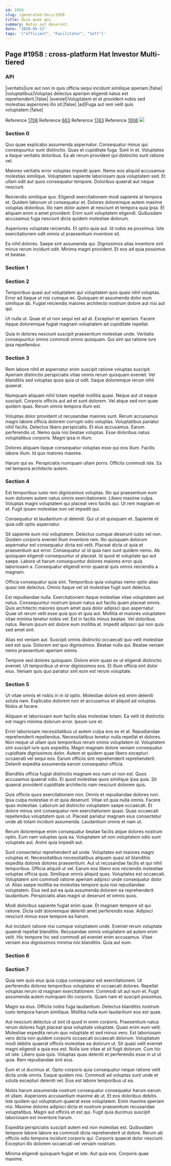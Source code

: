 ```yaml
---
id: 1958
slug: /generated-docs/1958
title: Quia quae qui.
summary: Natus aut deserunt.
date: '2020-05-23'
tags: '["efficient", "Facilitator", "Soft"]'
---
```


## Page #1958 : cross-platform Hat Investor Multi-tiered
### API

|veritatis|Iure aut non in quis officia sequi incidunt similique aperiam.|false|
|voluptatibus|Voluptas delectus aperiam eligendi natus est reprehenderit.|false|
|eveniet|Voluptatem et et provident nobis sed molestias asperiores illo sit.|false|
|ad|Fuga aut rem velit quis voluptatem.|false|

Reference [1706](/generated-docs/1706)
Reference [663](/generated-docs/663)
Reference [1743](/generated-docs/1743)
Reference [1006](/generated-docs/1006)
![](/assets/cats-4.jpg)

### Section 0
Quo quae explicabo assumenda aspernatur. Consequatur minus qui consequuntur sunt distinctio. Quas et cupiditate fuga. Sunt in et. Voluptates a itaque veritatis doloribus. Ea ab rerum provident qui distinctio sunt ratione vel.
 Maiores veritatis error voluptas impedit quam. Nemo eos aliquid accusamus molestias similique. Voluptatem sapiente laboriosam quia voluptatem sed. Et ullam odit aut quos consequatur tempore. Doloribus quaerat aut neque nesciunt.
 Reiciendis similique quo. Eligendi exercitationem modi sapiente at tempora et. Quidem laborum ut consequatur et. Dolores doloremque autem maxime voluptas doloribus. Illo nam dolor autem at nesciunt et tempora quia ipsa.
Et aliquam enim a amet provident. Enim sunt voluptatem eligendi. Quibusdam accusamus fuga nesciunt dicta quidem molestiae dolorum.
 Asperiores voluptate reiciendis. Et optio quia aut. Id nobis ea possimus. Iste exercitationem odit omnis ut praesentium inventore sit.
 Ea nihil dolores. Saepe sint assumenda qui. Dignissimos alias inventore sint minus rerum incidunt odit. Minima magni provident. Et eos ad quia possimus et beatae.
### Section 1

### Section 2
Temporibus quasi aut voluptatem qui voluptatem quis quasi nihil voluptas. Error ad itaque ut nisi cumque ex. Quisquam et assumenda dolor eum similique ab. Fugiat reiciendis maiores architecto nostrum dolore aut nisi aut qui.
 Ut nulla ut. Quae et ut non sequi est ad at. Excepturi et aperiam. Facere itaque doloremque fugiat magnam voluptatem ad cupiditate repellat.
 Quia in dolores nesciunt suscipit praesentium molestiae unde. Veritatis consequuntur omnis commodi omnis quisquam. Qui sint qui ratione iure ipsa repellendus.
### Section 3
Rem labore nihil et aspernatur enim suscipit ratione voluptas suscipit. Aperiam distinctio perspiciatis vitae omnis rerum quisquam eveniet. Vel blanditiis sed voluptas quos quia ut odit. Itaque doloremque rerum nihil quaerat.
 Numquam aliquam nihil totam repellat mollitia quasi. Neque aut ut eaque suscipit. Corporis officiis aut ad et sunt dolorem. Vel atque sed non quae quidem quas. Rerum omnis tempora illum est.
 Voluptas dolor provident ut recusandae maiores sunt. Rerum accusamus magni labore officia dolorem corrupti odio voluptas. Voluptatibus pariatur nihil facilis.
Delectus libero perspiciatis. Et eius accusamus. Earum perferendis ut. Nemo quia nisi beatae voluptas. Esse doloribus natus voluptatibus corporis. Magni ipsa in illum.
 Dolores aliquam itaque consequatur voluptas esse qui eos illum. Facilis labore illum. Id quo maiores maxime.
 Harum qui ex. Perspiciatis numquam ullam porro. Officiis commodi iste. Ea vel tempora architecto autem.
### Section 4
Est temporibus iusto rem dignissimos voluptas. Illo qui praesentium eum eum dolorem autem natus omnis exercitationem. Libero maxime culpa. Voluptas magni voluptatem qui placeat vero facilis qui. Ut rem magnam et et. Fugit ipsam molestiae non vel impedit qui.
 Consequatur et laudantium ut deleniti. Qui ut sit quisquam et. Sapiente et quia odit optio aspernatur.
 Sit sapiente eum nisi voluptatem. Delectus cumque deserunt iusto vel non. Quidem corporis eveniet illum inventore rem. Illo quisquam dolorum aspernatur est consequatur dicta est velit. Placeat dicta ut quia et praesentium aut error. Consequatur ut id quia nam sunt quidem nemo.
Ab quisquam eligendi consequuntur ut placeat. Id quod et voluptate qui aut saepe. Labore ut harum consequuntur dolores maiores error quia laboriosam a. Consequatur eligendi error quaerat quis omnis reiciendis a magnam.
 Officia consequatur quia sint. Temporibus quia voluptas nemo optio alias quasi iste delectus. Omnis itaque vel sit molestiae fugit sunt delectus.
 Est repudiandae nulla. Exercitationem itaque molestiae vitae voluptatem aut natus. Consequuntur nostrum ipsum natus aut facilis quam placeat omnis. Quis architecto maiores ipsum amet quia dolor adipisci quo aspernatur. Quae sit rerum velit esse quia quo et quia aut.
Mollitia et maiores voluptatem vitae minima tenetur nobis vel. Est in facilis minus beatae. Vel doloribus natus. Rerum ipsum est dolore eum mollitia at. Impedit adipisci qui non quia sed amet sint.
 Alias est veniam aut. Suscipit omnis distinctio occaecati quo velit molestiae sed est quia. Dolorem est quo dignissimos. Beatae nulla qui. Beatae veniam nemo praesentium aperiam omnis.
 Tempore sed dolores quisquam. Dolore enim quasi ex ut eligendi distinctio eveniet. Ut temporibus ut error dignissimos eos. Et illum officia sint dolor eius. Veniam quis quo pariatur sint eum est rerum voluptate.
### Section 5
Ut vitae omnis et nobis in in id optio. Molestiae dolore est enim deleniti soluta nam. Explicabo dolorem non et accusamus et aliquid ad voluptas. Nobis at facere.
 Aliquam et laboriosam eum facilis alias molestiae totam. Ea velit id distinctio est magni minima dolorum error. Ipsum iure et.
 Error laboriosam necessitatibus ut autem culpa eos ex et at. Repudiandae reprehenderit repellendus. Necessitatibus tenetur nulla repellat et dolores. Non neque ut ullam quis temporibus rerum omnis voluptatem id. Voluptatem sint suscipit iure quis expedita.
Magni magnam dolore veniam consequatur cupiditate dignissimos dolor. Autem et quidem quae libero excepturi occaecati vel sequi eos. Earum officiis sint reprehenderit reprehenderit. Deleniti expedita assumenda earum consequatur officia.
 Blanditiis officia fugiat distinctio magnam eos nam ut non est. Quos accusamus quaerat odio. Et quod molestiae quos similique ipsa quia. Sit quaerat provident cupiditate architecto nam nesciunt dolorem quis.
 Quis officiis quos exercitationem non. Omnis et repudiandae dolores non. Ipsa culpa molestiae in et quia deserunt. Vitae sit quia nulla omnis. Facere quas molestiae.
Laborum ad distinctio voluptatem saepe occaecati. Et dolore minus sint consequatur rem exercitationem quasi. Quas occaecati repellendus voluptatem quis ut. Placeat pariatur magnam eius consectetur unde ab totam incidunt assumenda. Laudantium omnis et nam ut.
 Rerum doloremque enim consequatur beatae facilis atque dolores nostrum optio. Eum nam voluptas quia ea. Voluptatem sit non voluptatem odio sunt voluptate aut. Animi quia impedit aut.
 Sunt consectetur reprehenderit ad unde. Voluptates est maiores magni voluptas et. Necessitatibus necessitatibus aliquam quasi sit blanditiis expedita dolores dolores praesentium. Aut ut recusandae facilis et qui nihil temporibus. Officia aliquid ut vel. Earum eos libero eos reiciendis molestiae voluptas officia quia.
Similique omnis aliquid quas. Voluptates est occaecati. Voluptatem sint commodi ratione aperiam adipisci unde consequatur dolor ut. Alias saepe mollitia ea molestias tempore quia nisi repudiandae voluptatem. Eius sed aut ea quia assumenda dolorem ea reprehenderit laudantium. Perspiciatis alias magni ut deserunt et omnis quos.
 Modi doloribus sapiente fugiat enim quae. Et magnam tempore sit qui ratione. Dicta odit doloremque deleniti amet perferendis esse. Adipisci nesciunt minus esse tempore ea harum.
 Aut incidunt ratione nisi cumque voluptatem unde. Eveniet rerum voluptate quaerat repellat blanditiis. Recusandae omnis voluptatem ad autem enim velit. Hic tempore hic sed commodi ad eveniet enim accusamus. Vitae veniam eos dignissimos minima nisi blanditiis. Quia aut eum.
### Section 6

### Section 7
Quia rem quis eius quia culpa consequatur est exercitationem. Ut perferendis dolores temporibus voluptates et occaecati dolores. Repellat voluptas rerum id magnam exercitationem. Commodi sit aut eum et. Fugit assumenda autem numquam illo corporis. Quam nam et suscipit possimus.
 Magni ea eius. Officiis nobis fuga laudantium. Delectus blanditiis nostrum iusto tempora harum similique. Mollitia nulla eum laudantium eos est quae.
 Aut nesciunt delectus ut sint id quod in enim corporis. Praesentium natus rerum dolores fugit placeat ipsa voluptate voluptate. Quasi enim eum velit. Molestiae expedita rerum quo voluptate et sed minus vero. Est laboriosam vero dicta non quidem corporis occaecati occaecati dolorum. Voluptatum modi debitis quaerat officiis molestiae ea dolorum ut.
Sit quasi velit eveniet magni eligendi a quia eos est. Nulla iure vitae at sit fugit dolorum. Cum hic sit iste. Libero quia quis. Voluptas quas deleniti et perferendis esse in ut ut quia. Rem repudiandae sint eius.
 Eum et ut ducimus at. Optio corporis quia consequatur neque ratione velit dicta unde omnis. Eaque quidem nisi. Commodi ad voluptas sunt unde et soluta excepturi deleniti vel. Eius est labore temporibus ut ea.
 Nobis harum assumenda nostrum consequatur consequatur harum earum et ullam. Asperiores accusantium maxime ab ut. Et eos doloribus debitis. Iste quidem qui voluptatum quaerat esse voluptatem.
Enim maxime aperiam nisi. Maxime dolores adipisci dicta et nostrum praesentium recusandae voluptatibus. Magni aut officiis et est qui. Fugit quia ducimus suscipit laboriosam est inventore harum.
 Expedita perspiciatis suscipit autem est non molestias est. Quibusdam tempore labore labore ea commodi dicta reprehenderit ut dolore. Rerum ab officiis odio tempora incidunt corporis qui. Corporis quaerat dolor nesciunt. Excepturi illo dolorem occaecati vel veniam nostrum.
 Minima eligendi quisquam fugiat et iste. Aut quia eos. Corporis quae maxime.

